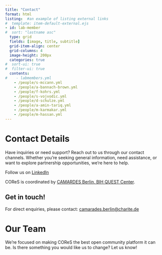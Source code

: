```yaml
---
title: "Contact"
format: html
listing:  #an example of listing external links
#  template: item-default-external.ejs
- id: lab-member
#  sort: "lastname asc"
  type: grid
  fields: [image, title, subtitle]
  grid-item-align: center
  grid-columns: 4
  image-height: 200px
  categories: true
#  sort-ui: true
#  filter-ui: true
  contents: 
#    - labmembers.yml
    - /people/s-mccann.yml
    - /people/a-bannach-brown.yml
    - /people/f-kohrs.yml
    - /people/s-vojvodic.yml
    - /people/d-schulze.yml
    - /people/a-amin-tariq.yml
    - /people/m-karmakar.yml    
    - /people/m-hassan.yml
---
```


# Contact Details

Have inquiries or need support? Reach out to us through our contact channels. Whether you’re seeking general information, need assistance, or want to explore partnership opportunities, we’re here to help.

Follow us on [LinkedIn](https://linkedin.com/company/communities-for-open-research-synthesis){target="_blank"}

COReS is coordinated by [CAMARDES Berlin, BIH QUEST Center](https://www.bihealth.org/en/quest/service/service/camarades-facility-for-the-systematic-review-and-meta-analysis-1){target="_blank"}.

::: {.callout-note}
## Get in touch!
For direct enquiries, please contact: [camarades.berlin\@charite.de](mailto:camarades.berlin@charite.de)
:::

# Our Team

We're focused on making COReS the best open community platform it can be. Is there something you would like us to change? Let us know!

::: {#lab-member}
:::
